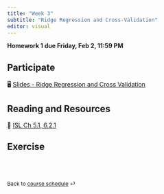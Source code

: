 ```yaml
---
title: "Week 3"
subtitle: "Ridge Regression and Cross-Validation"
editor: visual
---
```


::: callout-important
**Homework 1 due Friday, Feb 2, 11:59 PM**
:::

## Participate

🖥️ [Slides - Ridge Regression and Cross Validation](/slides/05-ridge-cv.html)

## Reading and Resources

📖 [ISL Ch 5.1, 6.2.1](https://www.statlearning.com/)

<!-- 📖 [matplotlib](https://matplotlib.org/stable/plot_types/index.html) -->

## Exercise

<!-- 📋 [Lab-05 R Data Summary](/exercise/lab05-rtype.html) -->

<!-- 📋 [Lab-06 Python Data Structure](/exercise/lab06-py.html) -->

<!-- 📋 [Lab-07 Plotting](/exercise/lab07-plot.html) (Present) -->

<br><br>

::: {style="font-size: 0.875em;"}
Back to [course schedule](/ "Course schedule") ⏎
:::
